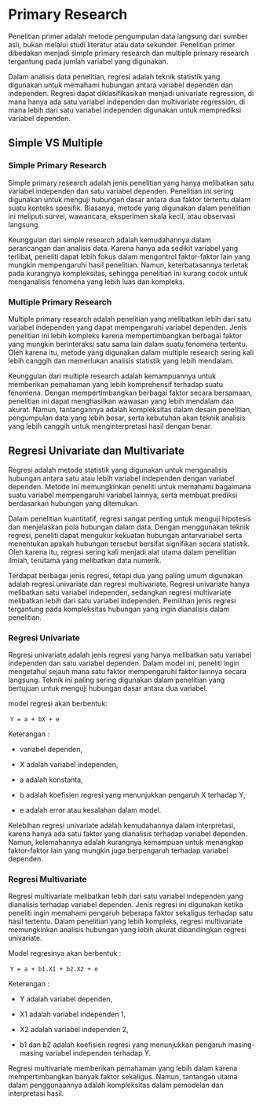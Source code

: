# Primary Research

Penelitian primer adalah metode pengumpulan data langsung dari sumber asli, bukan melalui studi literatur atau data sekunder. Penelitian primer dibedakan menjadi simple primary research dan multiple primary research tergantung pada jumlah variabel yang digunakan.

Dalam analisis data penelitian, regresi adalah teknik statistik yang digunakan untuk memahami hubungan antara variabel dependen dan independen. Regresi dapat diklasifikasikan menjadi univariate regression, di mana hanya ada satu variabel independen dan multivariate regression, di mana lebih dari satu variabel independen digunakan untuk memprediksi variabel dependen.

## Simple VS Multiple

### Simple Primary Research

Simple primary research adalah jenis penelitian yang hanya melibatkan satu variabel independen dan satu variabel dependen. Penelitian ini sering digunakan untuk menguji hubungan dasar antara dua faktor tertentu dalam suatu konteks spesifik. Biasanya, metode yang digunakan dalam penelitian ini meliputi survei, wawancara, eksperimen skala kecil, atau observasi langsung.

Keunggulan dari simple research adalah kemudahannya dalam perancangan dan analisis data. Karena hanya ada sedikit variabel yang terlibat, peneliti dapat lebih fokus dalam mengontrol faktor-faktor lain yang mungkin mempengaruhi hasil penelitian. Namun, keterbatasannya terletak pada kurangnya kompleksitas, sehingga penelitian ini kurang cocok untuk menganalisis fenomena yang lebih luas dan kompleks.

### Multiple Primary Research

Multiple primary research adalah penelitian yang melibatkan lebih dari satu variabel independen yang dapat mempengaruhi variabel dependen. Jenis penelitian ini lebih kompleks karena mempertimbangkan berbagai faktor yang mungkin berinteraksi satu sama lain dalam suatu fenomena tertentu. Oleh karena itu, metode yang digunakan dalam multiple research sering kali lebih canggih dan memerlukan analisis statistik yang lebih mendalam.

Keunggulan dari multiple research adalah kemampuannya untuk memberikan pemahaman yang lebih komprehensif terhadap suatu fenomena. Dengan mempertimbangkan berbagai faktor secara bersamaan, penelitian ini dapat menghasilkan wawasan yang lebih mendalam dan akurat. Namun, tantangannya adalah kompleksitas dalam desain penelitian, pengumpulan data yang lebih besar, serta kebutuhan akan teknik analisis yang lebih canggih untuk menginterpretasi hasil dengan benar.

## Regresi Univariate dan Multivariate

Regresi adalah metode statistik yang digunakan untuk menganalisis hubungan antara satu atau lebih variabel independen dengan variabel dependen. Metode ini memungkinkan peneliti untuk memahami bagaimana suatu variabel mempengaruhi variabel lainnya, serta membuat prediksi berdasarkan hubungan yang ditemukan. 

Dalam penelitian kuantitatif, regresi sangat penting untuk menguji hipotesis dan menjelaskan pola hubungan dalam data. Dengan menggunakan teknik regresi, peneliti dapat mengukur kekuatan hubungan antarvariabel serta menentukan apakah hubungan tersebut bersifat signifikan secara statistik. Oleh karena itu, regresi sering kali menjadi alat utama dalam penelitian ilmiah, terutama yang melibatkan data numerik.

Terdapat berbagai jenis regresi, tetapi dua yang paling umum digunakan adalah regresi univariate dan regresi multivariate. Regresi univariate hanya melibatkan satu variabel independen, sedangkan regresi multivariate melibatkan lebih dari satu variabel independen. Pemilihan jenis regresi tergantung pada kompleksitas hubungan yang ingin dianalisis dalam penelitian.

### Regresi Univariate

Regresi univariate adalah jenis regresi yang hanya melibatkan satu variabel independen dan satu variabel dependen. Dalam model ini, peneliti ingin mengetahui sejauh mana satu faktor mempengaruhi faktor lainnya secara langsung. Teknik ini paling sering digunakan dalam penelitian yang bertujuan untuk menguji hubungan dasar antara dua variabel.

model regresi akan berbentuk:

 `Y = a + bX + e` 

Keterangan :

-   variabel dependen,

-   X adalah variabel independen,

-   a adalah konstanta,

-   b adalah koefisien regresi yang menunjukkan pengaruh X terhadap Y,

-   e adalah error atau kesalahan dalam model.

Kelebihan regresi univariate adalah kemudahannya dalam interpretasi, karena hanya ada satu faktor yang dianalisis terhadap variabel dependen. Namun, kelemahannya adalah kurangnya kemampuan untuk menangkap faktor-faktor lain yang mungkin juga berpengaruh terhadap variabel dependen.

### Regresi Multivariate

Regresi multivariate melibatkan lebih dari satu variabel independen yang dianalisis terhadap variabel dependen. Jenis regresi ini digunakan ketika peneliti ingin memahami pengaruh beberapa faktor sekaligus terhadap satu hasil tertentu. Dalam penelitian yang lebih kompleks, regresi multivariate memungkinkan analisis hubungan yang lebih akurat dibandingkan regresi univariate.

Model regresinya akan berbentuk :

 `Y = a + b1.X1 + b2.X2 + e` 

Keterangan :

-   Y adalah variabel dependen,

-   X1 adalah variabel independen 1,

-   X2 adalah variabel independen 2,

-   b1 dan b2 adalah koefisien regresi yang menunjukkan pengaruh masing-masing variabel independen terhadap Y.

Regresi multivariate memberikan pemahaman yang lebih dalam karena mempertimbangkan banyak faktor sekaligus. Namun, tantangan utama dalam penggunaannya adalah kompleksitas dalam pemodelan dan interpretasi hasil. 

